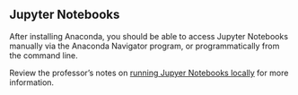 
## Jupyter Notebooks

After installing Anaconda, you should be able to access Jupyter Notebooks manually via the Anaconda Navigator program, or programmatically from the command line.

Review the professor's notes on [running Jupyer Notebooks locally](/notes/devtools/jupyter-notebooks.qmd) for more information.
